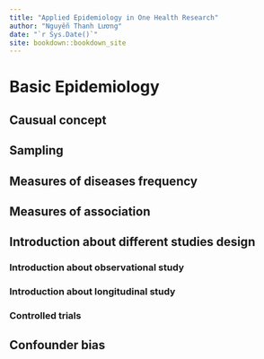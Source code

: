 ```yaml
--- 
title: "Applied Epidemiology in One Health Research"
author: "Nguyễn Thanh Lương"
date: "`r Sys.Date()`"
site: bookdown::bookdown_site
---
```


# Basic Epidemiology

## Causual concept

## Sampling

## Measures of diseases frequency

## Measures of association

## Introduction about different studies design

### Introduction about observational study

### Introduction about longitudinal study

### Controlled trials

## Confounder bias